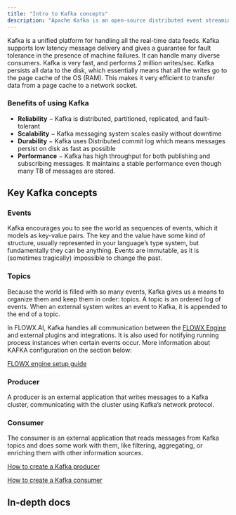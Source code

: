 ```yaml
---
title: "Intro to Kafka concepts"
description: "Apache Kafka is an open-source distributed event streaming platform that can handle a high volume of data and enables you to pass messages from one end-point to another."
---
```


Kafka is a unified platform for handling all the real-time data feeds. Kafka supports low latency message delivery and gives a guarantee for fault tolerance in the presence of machine failures. It can handle many diverse consumers. Kafka is very fast, and performs 2 million writes/sec. Kafka persists all data to the disk, which essentially means that all the writes go to the page cache of the OS (RAM). This makes it very efficient to transfer data from a page cache to a network socket.

### Benefits of using Kafka

* **Reliability** − Kafka is distributed, partitioned, replicated, and fault-tolerant
* **Scalability** − Kafka messaging system scales easily without downtime
* **Durability** − Kafka uses Distributed commit log which means messages persist on disk as fast as possible
* **Performance** − Kafka has high throughput for both publishing and subscribing messages. It maintains a stable performance even though many TB of messages are stored.

## Key Kafka concepts

### Events

Kafka encourages you to see the world as sequences of events, which it models as key-value pairs. The key and the value have some kind of structure, usually represented in your language’s type system, but fundamentally they can be anything. Events are immutable, as it is (sometimes tragically) impossible to change the past.

### Topics

Because the world is filled with so many events, Kafka gives us a means to organize them and keep them in order: topics. A topic is an ordered log of events. When an external system writes an event to Kafka, it is appended to the end of a topic.

In FLOWX.AI, Kafka handles all communication between the [FLOWX Engine](../../../platform-deep-dive/core-components/flowx-engine.md) and external plugins and integrations. It is also used for notifying running process instances when certain events occur.  More information about KAFKA configuration on the section below:

[FLOWX engine setup guide](../../../platform-setup-guides/flowx-engine-setup-guide/flowx-engine-setup-guide.md)


### Producer

A producer is an external application that writes messages to a Kafka cluster, communicating with the cluster using Kafka’s network protocol.

### Consumer

The consumer is an external application that reads messages from Kafka topics and does some work with them, like filtering, aggregating, or enriching them with other information sources.


[How to create a Kafka producer](../../../platform-deep-dive/integrations/creating-a-kafka-producer.md)


[How to create a Kafka consumer](../../../platform-deep-dive/integrations/creating-a-kafka-consumer.md)


## In-depth docs
<CardGroup>
<Card icon = "link" title ="Kafka documentation" href = "https://kafka.apache.org/intro"></Card>
<Card icon = "link" title = "How Kafka works" href = "https://www.confluent.io/blog/apache-kafka-intro-how-kafka-works/"></Card>
</CardGroup>
